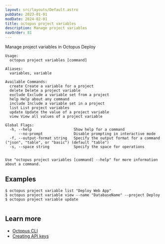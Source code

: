 ```yaml
---
layout: src/layouts/Default.astro
pubDate: 2023-01-01
modDate: 2024-02-01
title: octopus project variables
description: Manage project variables
navOrder: 81
---
```


Manage project variables in Octopus Deploy

```
Usage:
  octopus project variables [command]

Aliases:
  variables, variable

Available Commands:
  create Create a variable for a project
  delete Delete a project variable
  exclude Exclude a variable set from a project
  help Help about any command
  include Include a variable set in a project
  list List project variables
  update Update the value of a project variable
  view View all values of a project variable

Global Flags:
  -h, --help                   Show help for a command
      --no-prompt              Disable prompting in interactive mode
  -f, --output-format string   Specify the output format for a command ("json", "table", or "basic") (default "table")
  -s, --space string           Specify the space for operations


Use "octopus project variables [command] --help" for more information about a command.
```

## Examples

<SamplesInstance />

```
$ octopus project variable list "Deploy Web App"
$ octopus project variable view --name "DatabaseName" --project Deploy
$ octopus project variable update


```

## Learn more

- [Octopus CLI](/docs/octopus-rest-api/cli)
- [Creating API keys](/docs/octopus-rest-api/how-to-create-an-api-key)